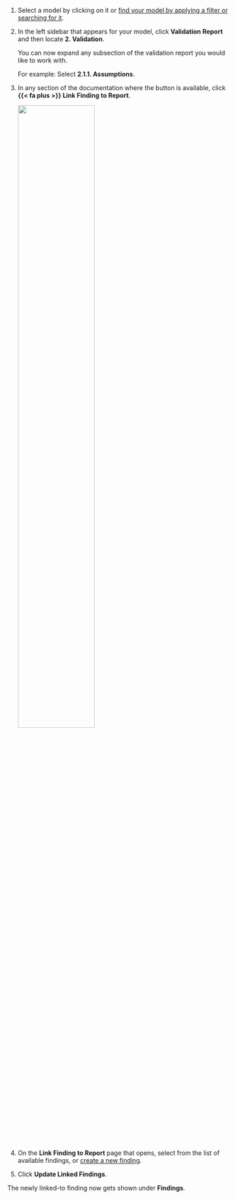 1. Select a model by clicking on it or [find your model by applying a filter or searching for it](/guide/model-inventory/working-with-model-inventory.qmd#search-filter-and-sort-models).

1. In the left sidebar that appears for your model, click **Validation Report** and then locate **2. Validation**.

   You can now expand any subsection of the validation report you would like to work with.

   For example: Select **2.1.1. Assumptions**.

1. In any section of the documentation where the button is available, click **{{< fa plus >}} Link Finding to Report**. 

   ![](/guide/model-validation/link-finding.png){width=60% fig-alt="A screenshot of the validation report section 2.1.1. that shows a compliance assessment with the option to link to finding"}

1. On the **Link Finding to Report** page that opens, select from the list of available findings, or [create a new finding](/guide/model-validation/work-with-model-findings.qmd#add-project-findings). 

1. Click **Update Linked Findings**.

The newly linked-to finding now gets shown under **Findings**.

